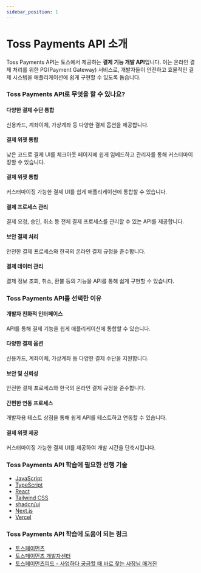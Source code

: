 ```yaml
---
sidebar_position: 1
---
```


# Toss Payments API 소개

Toss Payments API는 토스에서 제공하는 **결제 기능 개발 API**입니다. 이는 온라인 결제 처리를 위한 PG(Payment Gateway) 서비스로, 개발자들이 안전하고 효율적인 결제 시스템을 애플리케이션에 쉽게 구현할 수 있도록 돕습니다.

### Toss Payments API로 무엇을 할 수 있나요?

#### 다양한 결제 수단 통합

신용카드, 계좌이체, 가상계좌 등 다양한 결제 옵션을 제공합니다.

#### 결제 위젯 통합

낮은 코드로 결제 UI를 체크아웃 페이지에 쉽게 임베드하고 관리자를 통해 커스터마이징할 수 있습니다.

#### 결제 위젯 통합

커스터마이징 가능한 결제 UI를 쉽게 애플리케이션에 통합할 수 있습니다.

#### 결제 프로세스 관리

결제 요청, 승인, 취소 등 전체 결제 프로세스를 관리할 수 있는 API를 제공합니다.

#### 보안 결제 처리

안전한 결제 프로세스와 한국의 온라인 결제 규정을 준수합니다.

#### 결제 데이터 관리

결제 정보 조회, 취소, 환불 등의 기능을 API를 통해 쉽게 구현할 수 있습니다.

### Toss Payments API를 선택한 이유

#### 개발자 친화적 인터페이스

API를 통해 결제 기능을 쉽게 애플리케이션에 통합할 수 있습니다.

#### 다양한 결제 옵션

신용카드, 계좌이체, 가상계좌 등 다양한 결제 수단을 지원합니다.

#### 보안 및 신뢰성

안전한 결제 프로세스와 한국의 온라인 결제 규정을 준수합니다.

#### 간편한 연동 프로세스

개발자용 테스트 상점을 통해 쉽게 API를 테스트하고 연동할 수 있습니다.

#### 결제 위젯 제공

커스터마이징 가능한 결제 UI를 제공하여 개발 시간을 단축시킵니다.

### Toss Payments API 학습에 필요한 선행 기술

- [JavaScript](./../javascript/intro)
- [TypeScript](./../typescript/intro)
- [React](./../react/intro)
- [Tailwind CSS](./../tailwind-css/intro)
- [shadcn/ui](./../shadcn-ui/intro)
- [Next.js](./../next-js/intro)
- [Vercel](./../vercel/intro)

### Toss Payments API 학습에 도움이 되는 링크

- [토스페이먼츠](https://www.tosspayments.com/)
- [토스페이먼츠 개발자센터](https://developers.tosspayments.com/)
- [토스페이먼츠피드 - 사업하다 궁금할 때 바로 찾는 사장님 매거진](https://www.tosspayments.com/blog)
